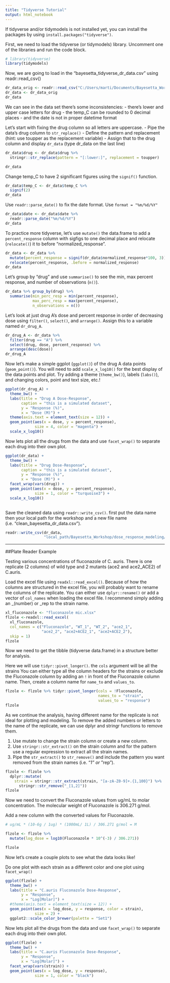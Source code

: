 ```yaml
---
title: "Tidyverse Tutorial"
output: html_notebook
---
```


If tidyverse and/or tidymodels is not installed yet, you can install the 
packages by using `install.packages("tidyverse")`.

First, we need to load the tidyverse (or tidymodels) library. Uncomment one of 
the libraries and run the code block. 
```r
# library(tidyverse)
library(tidymodels)
```


Now, we are going to load in the "bayesetta_tidyverse_dr_data.csv" using 
readr::read_csv()
```r
dr_data_orig <- readr::read_csv("C:/Users/marti/Documents/Bayesetta_Workshop/tidyverse_materials/bayesetta_tidyverse_dr_data.csv")
dr_data <- dr_data_orig
dr_data
```

We can see in the data set there's some inconsistencies: 
- there's lower and upper case letters for drug
- the temp_C can be rounded to 0 decimal places
- and the date is not in proper datetime format


Let's start with fixing the drug column so all letters are uppercase. 
- Pipe the data's drug column to `str_replace()`
- Define the pattern and replacement (hint: use toupper as the replacement 
   variable) 
- Assign that to the drug column and display `dr_data` (type dr_data on the 
   last line)

```r
dr_data$drug <- dr_data$drug %>%
  stringr::str_replace(pattern = "[:lower:]", replacement = toupper)

dr_data
```

Change temp_C to have 2 significant figures using the `signif()` function. 

```r
dr_data$temp_C <- dr_data$temp_C %>%
  signif(2)
dr_data
```

Use `readr::parse_date()` to fix the date format. Use `format = "%m/%d/%Y"`

```r
dr_data$date <- dr_data$date %>%
  readr::parse_date("%m/%d/%Y")
dr_data
```

To practice more tidyverse, let's use `mutate()` the data.frame to add a 
`percent_response` column with sigfigs to one decimal place and relocate 
(`relocate()`) it to before "normalized_response".  

```r
dr_data <- dr_data %>%
  mutate(percent_response = signif(dr_data$normalized_response*100, 3)) %>%
  relocate(percent_response, .before = normalized_response)
dr_data
```

Let's group by "drug" and use `summarise()` to see the min, max percent 
response, and number of observations (`n()`).
```r
dr_data %>% group_by(drug) %>%
  summarise(min_perc_resp = min(percent_response), 
            max_perc_resp = max(percent_response),
            n_observations = n())
```

Let's look at just drug A's dose and percent response in order of decreasing 
dose using `filter()`, `select()`, and `arrange()`.
Assign this to a variable named `dr_drug_A`.

```r
dr_drug_A <- dr_data %>% 
  filter(drug == "A") %>%
  select(drug, dose, percent_response) %>%
  arrange(desc(dose))
dr_drug_A
```

Now let's make a simple ggplot (`ggplot()`) of the drug A data points 
(`geom_point()`). You will need to add `scale_x_log10()` for the best display of 
the data points and plot. Try adding a theme (`theme_bw()`), labels (`labs()`), 
and changing colors, point and text size, etc.!
```r
ggplot(dr_drug_A) +
  theme_bw() +
  labs(title = "Drug A Dose-Response",
       caption = "this is a simulated dataset",
       y = "Response (%)",
       x = "Dose (M)") +
  theme(axis.text = element_text(size = 12)) +
  geom_point(aes(x = dose, y = percent_response),
             size = 4, color = "magenta") +
  scale_x_log10()
```

Now lets plot all the drugs from the data and use `facet_wrap()` to separate 
each drug into their own plot.
```r
ggplot(dr_data) +
  theme_bw() +
  labs(title = "Drug Dose-Response",
       caption = "this is a simulated dataset",
       y = "Response (%)",
       x = "Dose (M)") +
  facet_wrap(vars(drug)) +
  geom_point(aes(x = dose, y = percent_response),
             size = 1, color = "turquoise3") +
  scale_x_log10()
  
```

Save the cleaned data using `readr::write_csv()`. first put the data name then your 
local path for the workshop and a new file name 
(i.e. "clean_bayesetta_dr_data.csv").

```r
readr::write_csv(dr_data, 
                 "local_path/Bayesetta_Workshop/dose_response_modeling/clean_bayesetta_dr_data.csv")
```


---

##Plate Reader Example

Testing various concentrations of fluconazole of C. auris. There is one 
replicate (2 columns) of wild type and 2 mutants (ace2 and ace2_ACE2) 
of C.auris. 

Load the excel file using `readxl::read_excel()`. Because of how the columns are 
structured in the excel file, you will probably want to rename the columns of 
the replicate. You can either use `dplyr::rename()` or add a vector of 
`col_names` when loading the excel file. I recommend simply adding an _(number) 
or _rep to the strain name. 

```r
xl_fluconazole <- "fluconazole mic.xlsx"
flzole <-readxl::read_excel(
  xl_fluconazole,
  col_names = c("Fluconazole", "WT_1", "WT_2", "ace2_1", 
                "ace2_2", "ace2+ACE2_1", "ace2+ACE2_2"),
  skip = 1)
flzole
```

Now we need to get the tibble (tidyverse data.frame) in a structure better for
analysis. 

Here we will use `tidyr::pivot_longer()`. the `cols` argument will be all the
strains You can either type all the column headers for the strains or exclude
the Fluconazole column by adding an `!` in front of the Fluconazole column 
name. Then, create a column name for `name_to` and `values_to`.

```r
flzole <- flzole %>% tidyr::pivot_longer(cols = !Fluconazole,
                                         names_to = "strain", 
                                         values_to = "response") 
flzole
```

As we continue the analysis, having different name for the replicate is not 
ideal for plotting and modeling.
To remove the added numbers or letters to the name of the replicate, we can use
dplyr and stringr functions to remove them. 

1. Use mutate to change the strain column or create a new column. 
2. Use `stringr::str_extract()` on the strain column and for the pattern use
a regular expression to extract all the strain names.
3. Pipe the `str_extract()` to `str_remove()` and include the pattern you want
removed from the strain names (i.e. "_1" or _"rep").

```r
flzole <- flzole %>% 
  dplyr::mutate(
    strain = stringr::str_extract(strain, "[a-zA-Z0-9]+.{1,100}") %>%
      stringr::str_remove("_[1,2]"))
flzole
```

Now we need to convert the Fluconazole values from ug/mL to molar concentration. 
The molecular weight of Fluconazole is 306.271 g/mol. 

Add a new column with the converted values for Fluconazole. 

```r
# ug/mL * (10-6g / 1ug) * (1000mL/ 1L) / 306.271 g/mol = M

flzole <- flzole %>% 
  mutate(log_dose = log10(Fluconazole * 10^(-3) / 306.271))

flzole
```


Now let's create a couple plots to see what the data looks like! 

Do one plot with each strain as a different color and one plot using 
`facet_wrap()`

```r
ggplot(flzole) +
  theme_bw() +
  labs(title = "C.auris Fluconazole Dose-Response",
       y = "Response",
       x = "Log[Molar]") +
  #theme(axis.text = element_text(size = 12)) +
  geom_point(aes(x = log_dose, y = response, color = strain),
             size = 2) +
  ggplot2::scale_color_brewer(palette = "Set1")
```

Now lets plot all the drugs from the data and use `facet_wrap()` to separate 
each drug into their own plot.
```r
ggplot(flzole) +
  theme_bw() +
  labs(title = "C.auris Fluconazole Dose-Response",
       y = "Response",
       x = "Log[Molar]") +
  facet_wrap(vars(strain)) +
  geom_point(aes(x = log_dose, y = response),
             size = 1, color = "black") 

```





